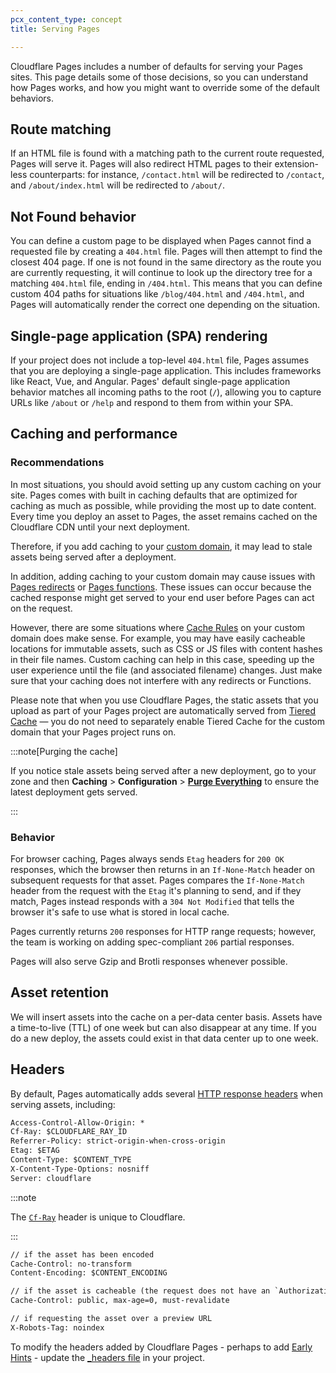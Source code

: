 ```yaml
---
pcx_content_type: concept
title: Serving Pages

---
```


Cloudflare Pages includes a number of defaults for serving your Pages sites. This page details some of those decisions, so you can understand how Pages works, and how you might want to override some of the default behaviors.

## Route matching

If an HTML file is found with a matching path to the current route requested, Pages will serve it. Pages will also redirect HTML pages to their extension-less counterparts: for instance, `/contact.html` will be redirected to `/contact`, and `/about/index.html` will be redirected to `/about/`.

## Not Found behavior

You can define a custom page to be displayed when Pages cannot find a requested file by creating a `404.html` file. Pages will then attempt to find the closest 404 page. If one is not found in the same directory as the route you are currently requesting, it will continue to look up the directory tree for a matching `404.html` file, ending in `/404.html`. This means that you can define custom 404 paths for situations like `/blog/404.html` and `/404.html`, and Pages will automatically render the correct one depending on the situation.

## Single-page application (SPA) rendering

If your project does not include a top-level `404.html` file, Pages assumes that you are deploying a single-page application. This includes frameworks like React, Vue, and Angular. Pages' default single-page application behavior matches all incoming paths to the root (`/`), allowing you to capture URLs like `/about` or `/help` and respond to them from within your SPA.

## Caching and performance

### Recommendations

In most situations, you should avoid setting up any custom caching on your site. Pages comes with built in caching defaults that are optimized for caching as much as possible, while providing the most up to date content. Every time you deploy an asset to Pages, the asset remains cached on the Cloudflare CDN until your next deployment.

Therefore, if you add caching to your [custom domain](/pages/configuration/custom-domains/), it may lead to stale assets being served after a deployment.

In addition, adding caching to your custom domain may cause issues with [Pages redirects](/pages/configuration/redirects/) or [Pages functions](/pages/functions/). These issues can occur because the cached response might get served to your end user before Pages can act on the request.

However, there are some situations where [Cache Rules](/cache/how-to/cache-rules/) on your custom domain does make sense. For example, you may have easily cacheable locations for immutable assets, such as CSS or JS files with content hashes in their file names. Custom caching can help in this case, speeding up the user experience until the file (and associated filename) changes. Just make sure that your caching does not interfere with any redirects or Functions.

Please note that when you use Cloudflare Pages, the static assets that you upload as part of your Pages project are automatically served from [Tiered Cache](/cache/how-to/tiered-cache/) — you do not need to separately enable Tiered Cache for the custom domain that your Pages project runs on.

:::note[Purging the cache]


If you notice stale assets being served after a new deployment, go to your zone and then **Caching** > **Configuration** > [**Purge Everything**](/cache/how-to/purge-cache/purge-everything/) to ensure the latest deployment gets served.


:::

### Behavior

For browser caching, Pages always sends `Etag` headers for `200 OK` responses, which the browser then returns in an `If-None-Match` header on subsequent requests for that asset. Pages compares the `If-None-Match` header from the request with the `Etag` it's planning to send, and if they match, Pages instead responds with a `304 Not Modified` that tells the browser it's safe to use what is stored in local cache.

Pages currently returns `200` responses for HTTP range requests; however, the team is working on adding spec-compliant `206` partial responses.

Pages will also serve Gzip and Brotli responses whenever possible.

## Asset retention

We will insert assets into the cache on a per-data center basis. Assets have a time-to-live (TTL) of one week but can also disappear at any time. If you do a new deploy, the assets could exist in that data center up to one week.

## Headers

By default, Pages automatically adds several [HTTP response headers](https://developer.mozilla.org/en-US/docs/Glossary/Response_header) when serving assets, including:

```txt title="Headers always added"
Access-Control-Allow-Origin: *
Cf-Ray: $CLOUDFLARE_RAY_ID
Referrer-Policy: strict-origin-when-cross-origin
Etag: $ETAG
Content-Type: $CONTENT_TYPE
X-Content-Type-Options: nosniff
Server: cloudflare
```

:::note


The [`Cf-Ray`](/fundamentals/reference/cloudflare-ray-id/) header is unique to Cloudflare.


:::

```txt title="Headers sometimes added"
// if the asset has been encoded
Cache-Control: no-transform
Content-Encoding: $CONTENT_ENCODING

// if the asset is cacheable (the request does not have an `Authorization` or `Range` header)
Cache-Control: public, max-age=0, must-revalidate

// if requesting the asset over a preview URL
X-Robots-Tag: noindex
```

To modify the headers added by Cloudflare Pages - perhaps to add [Early Hints](/pages/configuration/early-hints/) - update the [\_headers file](/pages/configuration/headers/) in your project.

